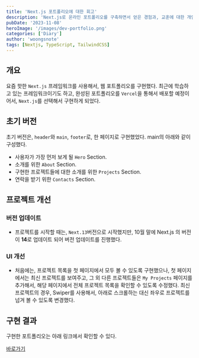 ```yaml
---
title: 'Next.js 포트폴리오에 대한 회고'
description: 'Next.js로 온라인 포트폴리오를 구축하면서 얻은 경험과, 교훈에 대한 개인적인 회고'
pubDate: '2023-11-08'
heroImage: '/images/dev-portfolio.png'
categories: ['Diary']
author: 'woongsnote'
tags: [Nextjs, TypeScript, TailwindCSS]
---
```


## 개요

요즘 핫한 `Next.js` 프레임워크를 사용해서, 웹 포트폴리오를 구현했다.
최근에 학습하고 있는 프레임워크이기도 하고, 완성된 포트폴리오를 `Vercel`을 통해서 배포할 예정이어서, `Next.js`를 선택해서 구현하게 되었다.

## 초기 버전

초기 버전은, `header`와 `main`, `footer`로, 한 페이지로 구현했었다.
main의 아래와 같이 구성했다.

- 사용자가 가장 먼저 보게 될 `Hero` Section.
- 소개를 위한 `About` Section.
- 구현한 프로젝트들에 대한 소개를 위한 `Projects` Section.
- 연락을 받기 위한 `Contacts` Section.

## 프로젝트 개선

### 버전 업데이트

- 프로젝트를 시작할 때는, `Next.13`버전으로 시작했지만, 10월 말에 Next.js 의 버전이 **14**로 업데이트 되어 버전 업데이트를 진행했다.

### UI 개선

- 처음에는, 프로젝트 목록을 첫 페이지에서 모두 볼 수 있도록 구현했으나, 첫 페이지에서는 최신 프로젝트를 보여주고, 그 외 다른 프로젝트들은 `My Projects` 페이지를 추가해서, 해당 페이지에서 전체 프로젝트 목록을 확인할 수 있도록 수정했다.
  최신 프로젝트의 경우, Swiper를 사용해서, 아래로 스크롤하는 대신 좌우로 프로젝트를 넘겨 볼 수 있도록 변경했다.

## 구현 결과

구현한 포트폴리오는 아래 링크에서 확인할 수 있다.

[바로가기](https://woongsnote-portfolio.vercel.app/)
